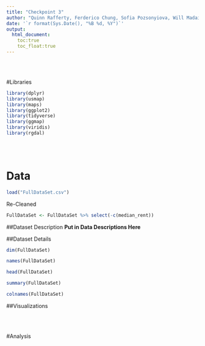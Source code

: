 ```yaml
---
title: "Checkpoint 3"
author: "Quinn Rafferty, Ferderico Chung, Sofia Pozsonyiova, Will Madairy"
date: '`r format(Sys.Date(), "%B %d, %Y")`'
output:
  html_document:
    toc:true
    toc_float:true
---
```





\
\




#Libraries 

```r
library(dplyr)
library(usmap)
library(maps)
library(ggplot2)
library(tidyverse)
library(ggmap)
library(viridis)
library(rgdal)
```



\
\




# Data
```r
load("FullDataSet.csv")
```

Re-Cleaned 
```r
FullDataSet <- FullDataSet %>% select(-c(median_rent))
```



##Dataset Description 
**Put in Data Descriptions Here**




##Dataset Details 
```r
dim(FullDataSet)

names(FullDataSet)

head(FullDataSet)

summary(FullDataSet)

colnames(FullDataSet)
```


##Visualizations 






\
\




#Analysis 











